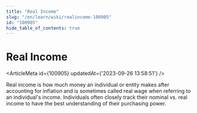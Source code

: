 ```yaml
---
title: "Real Income"
slug: "/en/learn/wiki/realincome-100905"
id: "100905"
hide_table_of_contents: true
---
```



# Real Income

<ArticleMeta id={100905} updatedAt={'2023-09-26 13:58:51'} />
<div className='border-solid border-b border-t-0 my-4 border-[var(--ifm-color-gray-300)]' />

Real income is how much money an individual or entity makes after accounting for inflation and is sometimes called real wage when referring to an individual's income. Individuals often closely track their nominal vs. real income to have the best understanding of their purchasing power.
